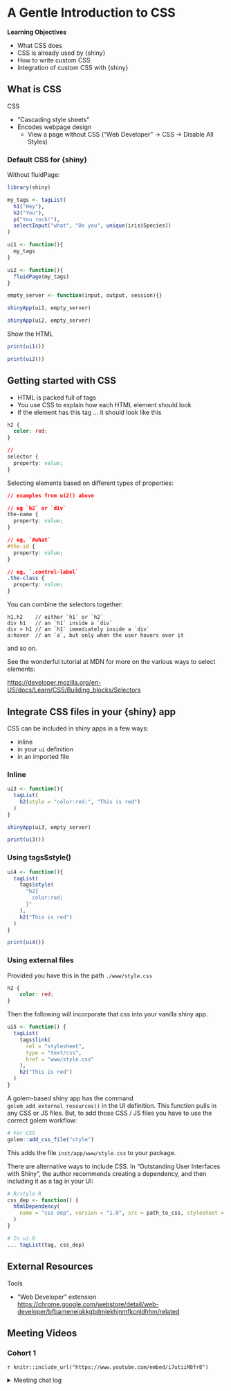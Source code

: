 # A Gentle Introduction to CSS

**Learning Objectives**

 - What CSS does
 - CSS is already used by {shiny}
 - How to write custom CSS
 - Integration of custom CSS with {shiny}

## What is CSS

CSS

- "Cascading style sheets"
- Encodes webpage design
  - View a page without CSS ("Web Developer" -> CSS -> Disable All Styles)

### Default CSS for {shiny}

Without fluidPage:

```r
library(shiny)

my_tags <- tagList(
  h1("Hey"), 
  h2("You"), 
  p("You rock!"), 
  selectInput("what", "Do you", unique(iris$Species))
)

ui1 <- function(){
  my_tags
}

ui2 <- function(){
  fluidPage(my_tags)
}

empty_server <- function(input, output, session){}
```

```r
shinyApp(ui1, empty_server)

shinyApp(ui2, empty_server)
```

Show the HTML

```r
print(ui1())

print(ui2())
```

## Getting started with CSS

- HTML is packed full of tags
- You use CSS to explain how each HTML element should look
- If the element has this tag ... it should look like this

```css
h2 {
  color: red;
}

//
selector {
  property: value;
}
```

Selecting elements based on different types of properties:

```css
// examples from ui2() above

// eg `h2` or `div`
the-name {
  property: value;
}

// eg, `#what`
#the-id {
  property: value;
}

// eg, `.control-label`
.the-class {
  property: value;
}
```

You can combine the selectors together:

```
h1,h2    // either `h1` or `h2`
div h1   // an `h1` inside a `div`
div > h1 // an `h1` immediately inside a `div`
a:hover  // an `a`, but only when the user hovers over it
```

and so on.

See the wonderful tutorial at MDN for more on the various ways to select elements:

[https://developer.mozilla.org/en-US/docs/Learn/CSS/Building_blocks/Selectors]()

## Integrate CSS files in your {shiny} app

CSS can be included in shiny apps in a few ways:

- inline
- in your `ui` definition
- in an imported file

### Inline

```r
ui3 <- function(){
  tagList(
    h2(style = "color:red;", "This is red")
  )
}
```

```r
shinyApp(ui3, empty_server)
```

```r
print(ui3())
```

### Using tags$style()

```r
ui4 <- function(){
  tagList(
    tags$style(
      "h2{
        color:red;
      }"
    ), 
    h2("This is red")
  )
}
```

```r
print(ui4())
```

### Using external files

Provided you have this in the path `./www/style.css`

```css
h2 {
    color: red;
}
```

Then the following will incorporate that css into your vanilla shiny app.

```r
ui5 <- function() {
  tagList(
    tags$link(
      rel = "stylesheet",
      type = "text/css",
      href = "www/style.css"
    ), 
    h2("This is red")
  )
}
```

A golem-based shiny app has the command `golem_add_external_resources()` in the UI definition. This
function pulls in any CSS or JS files. But, to add those CSS / JS files you have to use the correct
golem workflow:

```r
# For CSS
golem::add_css_file("style")
```

This adds the file `inst/app/www/style.css` to your package.

There are alternative ways to include CSS. In "Outstanding User Interfaces with Shiny", the author
recommends creating a dependency, and then including it as a tag in your UI:

```r
# R/style.R
css_dep <- function() {
  htmlDependency(
    name = "css dep", version = "1.0", src = path_to_css, stylesheet = filename
  )
}

# In ui.R
... tagList(tag, css_dep)
```

## External Resources

Tools

- "Web Developer" extension
  [https://chrome.google.com/webstore/detail/web-developer/bfbameneiokkgbdmiekhjnmfkcnldhhm/related]()

## Meeting Videos

### Cohort 1

`r knitr::include_url("https://www.youtube.com/embed/i7utiiM8fr8")`

<details>
  <summary> Meeting chat log </summary>
```
LOG
```
</details>

